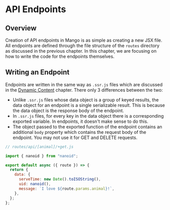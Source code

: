 # API Endpoints

## Overview

Creation of API endpoints in Mango is as simple as creating a new JSX file. All endpoints are defined through the file structure of the `routes` directory as discussed in the previous chapter. In this chapter, we are focusing on how to write the code for the endpoints themselves.

## Writing an Endpoint

Endpoints are written in the same way as `.ssr.js` files which are discussed in the [Dynamic Content](/docs/dynamic-content) chapter. There only 3 differences between the two:

- Unlike `.ssr.js` files whose data object is a group of keyed results, the data object for an endpoint is a single serializable result. This is because the data object is the response body of the endpoint.
- In `.ssr.js` files, for every key in the data object there is a corresponding exported variable. In endpoints, it doesn't make sense to do this.
- The object passed to the exported function of the endpoint contains an additional `body` property which contains the request body of the endpoint. You may not use it for GET and DELETE requests.

```javascript
// routes/api/[animal]/+get.js

import { nanoid } from "nanoid";

export default async ({ route }) => {
  return {
    data: {
      serveTime: new Date().toISOString(),
      uid: nanoid(),
      message: `I love ${route.params.animal}!`,
    },
  };
};
```